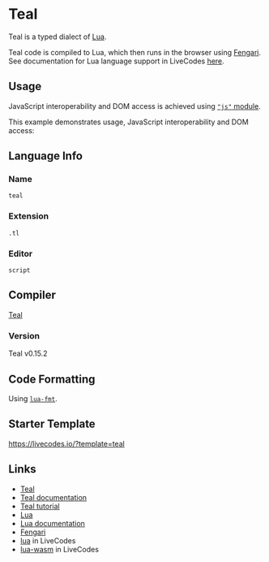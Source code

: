 # Teal

Teal is a typed dialect of [Lua](https://www.lua.org/).

Teal code is compiled to Lua, which then runs in the browser using [Fengari](https://fengari.io/). See documentation for Lua language support in LiveCodes [here](./lua.mdx).

## Usage

JavaScript interoperability and DOM access is achieved using [`"js"` module](https://github.com/fengari-lua/fengari-interop).


This example demonstrates usage, JavaScript interoperability and DOM access:

<LiveCodes template="teal" height="80vh"></LiveCodes>

## Language Info

### Name

`teal`

### Extension

`.tl`

### Editor

`script`

## Compiler

[Teal](https://github.com/teal-language/tl)

### Version

Teal v0.15.2

## Code Formatting

Using [`lua-fmt`](https://github.com/trixnz/lua-fmt).

## Starter Template

https://livecodes.io/?template=teal

## Links

- [Teal](https://github.com/teal-language/tl)
- [Teal documentation](https://github.com/teal-language/tl/tree/master/docs)
- [Teal tutorial](https://github.com/teal-language/tl/blob/master/docs/tutorial.mdx)
- [Lua](https://www.lua.org/)
- [Lua documentation](https://www.lua.org/docs.html)
- [Fengari](https://fengari.io/)
- [lua](./lua.mdx) in LiveCodes
- [lua-wasm](./lua-wasm.mdx) in LiveCodes
